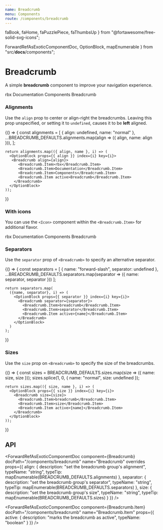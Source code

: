 ```yaml
---
name: Breadcrumb
menu: Components
route: /components/breadcrumb
---
```


  faBook,
  faHome,
  faPuzzlePiece,
  faThumbsUp
} from "@fortawesome/free-solid-svg-icons";

  ForwardRefAsExoticComponentDoc,
  OptionBlock,
  mapEnumerable
} from "src/__docs__/components";

# Breadcrumb

A simple **breadcrumb** component to improve your navigation experience.

<Playground>
  <Breadcrumb>
    <Breadcrumb.Item>rbx</Breadcrumb.Item>
    <Breadcrumb.Item>Documentation</Breadcrumb.Item>
    <Breadcrumb.Item>Components</Breadcrumb.Item>
    <Breadcrumb.Item active>Breadcrumb</Breadcrumb.Item>
  </Breadcrumb>
</Playground>

### Alignments

Use the `align` prop to center or align-right the breadcrumbs.
Leaving this prop unspecified, or setting it to `undefined`, causes it to be **left** aligned.

<Playground>
  {() => {
    const alignments = [
      { align: undefined, name: "normal" },
      ...BREADCRUMB_DEFAULTS.alignments.map(align => ({ align, name: align })),
    ];

    return alignments.map(({ align, name }, i) => (
      <OptionBlock props={{ align }} index={i} key={i}>
       <Breadcrumb align={align}>
          <Breadcrumb.Item>rbx</Breadcrumb.Item>
          <Breadcrumb.Item>Documentation</Breadcrumb.Item>
          <Breadcrumb.Item>Components</Breadcrumb.Item>
          <Breadcrumb.Item active>Breadcrumb</Breadcrumb.Item>
        </Breadcrumb>
      </OptionBlock>
    ));

}}

</Playground>

### With icons

You can use the `<Icon>` component within the `<Breadcrumb.Item>` for additional flavor.

<Playground>
  <Breadcrumb>
    <Breadcrumb.Item>
      <Icon size="small">
        <FontAwesomeIcon icon={faHome} />
      </Icon>
      rbx
    </Breadcrumb.Item>
    <Breadcrumb.Item>
      <Icon size="small">
        <FontAwesomeIcon icon={faBook} />
      </Icon>
      Documentation
    </Breadcrumb.Item>
    <Breadcrumb.Item>
      <Icon size="small">
        <FontAwesomeIcon icon={faPuzzlePiece} />
      </Icon>
      Components
    </Breadcrumb.Item>
    <Breadcrumb.Item active>
      <Icon size="small">
        <FontAwesomeIcon icon={faThumbsUp} />
      </Icon>
      Breadcrumb
    </Breadcrumb.Item>
  </Breadcrumb>
</Playground>

### Separators

Use the `separator` prop of `<Breadcrumb>` to specify an alternative separator.

<Playground>
  {() => {
    const separators = [
      { name: "forward-slash", separator: undefined },
      ...BREADCRUMB_DEFAULTS.separators.map(separator => ({ name: separator, separator }))
    ];

    return separators.map(
      ({name, separator}, i) => (
        <OptionBlock props={{ separator }} index={i} key={i}>
          <Breadcrumb separator={separator}>
            <Breadcrumb.Item>breadcrumb</Breadcrumb.Item>
            <Breadcrumb.Item>separator</Breadcrumb.Item>
            <Breadcrumb.Item active>{name}</Breadcrumb.Item>
          </Breadcrumb>
        </OptionBlock>
      )
    );

}}

</Playground>

### Sizes

Use the `size` prop on `<Breadcrumb>` to specify the size of the breadcrumbs.

<Playground>
  {() => {
    const sizes = BREADCRUMB_DEFAULTS.sizes.map(size => ({ name: size, size }));
    sizes.splice(1, 0, { name: "normal", size: undefined });

    return sizes.map(({ size, name }, i) => (
      <OptionBlock props={{ size }} index={i} key={i}>
        <Breadcrumb size={size}>
          <Breadcrumb.Item>breadcrumb</Breadcrumb.Item>
          <Breadcrumb.Item>size</Breadcrumb.Item>
          <Breadcrumb.Item active>{name}</Breadcrumb.Item>
        </Breadcrumb>
      </OptionBlock>
    ));

}}

</Playground>

## API

<ForwardRefAsExoticComponentDoc
  component={Breadcrumb}
  docPath="/components/breadcrumb"
  name="Breadcrumb"
  overrides
  props={{
    align: {
      description: "set the breadcrumb group's alignment",
      typeName: "string",
      typeTip: mapEnumerable(BREADCRUMB_DEFAULTS.alignments)
    },
    separator: {
      description: "set the breadcrumb group's separator",
      typeName: "string",
      typeTip: mapEnumerable(BREADCRUMB_DEFAULTS.separators)
    },
    size: {
      description: "set the breadcrumb group's size",
      typeName: "string",
      typeTip: mapEnumerable(BREADCRUMB_DEFAULTS.sizes)
    }
  }}
/>

<ForwardRefAsExoticComponentDoc
  component={Breadcrumb.Item}
  docPath="/components/breadcrumb"
  name="Breadcrumb.Item"
  props={{
    active: {
      description: "marks the breadcrumb as active",
      typeName: "boolean"
    }
  }}
/>
